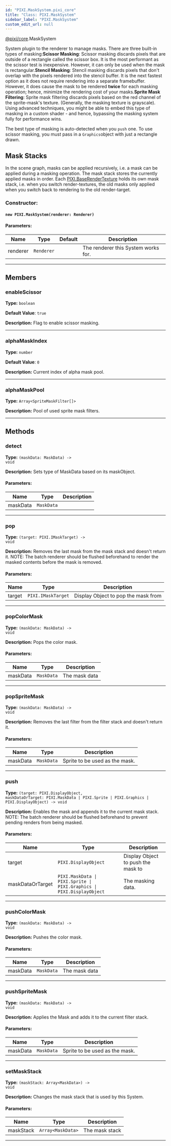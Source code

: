 ```yaml
---
id: "PIXI.MaskSystem.pixi_core"
title: "Class: PIXI.MaskSystem"
sidebar_label: "PIXI.MaskSystem"
custom_edit_url: null
---
```



<div class="package-name">

[@pixi/core](../modules/pixi_core).MaskSystem

</div>

System plugin to the renderer to manage masks.
There are three built-in types of masking&#58;**Scissor Masking**&#58; Scissor masking discards pixels that are outside of a rectangle called the scissor box. It is the most performant as the scissor test is inexpensive. However, it can only be used when the mask is rectangular.**Stencil Masking**&#58; Stencil masking discards pixels that don't overlap with the pixels rendered into the stencil buffer. It is the next fastest option as it does not require rendering into a separate framebuffer. However, it does cause the mask to be rendered **twice** for each masking operation; hence, minimize the rendering cost of your masks.**Sprite Mask Filtering**&#58; Sprite mask filtering discards pixels based on the red channel of the sprite-mask's texture. (Generally, the masking texture is grayscale). Using advanced techniques, you might be able to embed this type of masking in a custom shader - and hence, bypassing the masking system fully for performance wins.

The best type of masking is auto-detected when you `push` one. To use scissor masking, you must pass in a `Graphics`object with just a rectangle drawn.

## Mask Stacks

In the scene graph, masks can be applied recursively, i.e. a mask can be applied during a masking operation. The mask stack stores the currently applied masks in order. Each [PIXI.BaseRenderTexture](../classes/PIXI.BaseRenderTexture.pixi_core) holds its own mask stack, i.e. when you switch render-textures, the old masks only applied when you switch back to rendering to the old render-target.



        

<article>

### Constructor:
<h4><code>new PIXI.MaskSystem(renderer&#58; Renderer) </code></h4>

#### Parameters:
| Name     | Type                  | Default       | Description                         |
| -------- | --------------------- | ------------- | ----------------------------------- |
| renderer | <code>Renderer</code> | <code></code> | The renderer this System works for. |

</article>

---------------------------------------




## Members
<article>

### enableScissor 
**Type:** <code>boolean</code>

**Default Value**: <code>true</code>

**Description:** Flag to enable scissor masking.

</article>


---------------------------------------

<article>

### alphaMaskIndex 
**Type:** <code>number</code>

**Default Value**: <code>0</code>

**Description:** Current index of alpha mask pool.

</article>


---------------------------------------

<article>

### alphaMaskPool 
**Type:** <code>Array&#60;SpriteMaskFilter[]&#62;</code>

**Description:** Pool of used sprite mask filters.

</article>


---------------------------------------


## Methods
<article>

### detect 
**Type:** <code>(maskData&#58; MaskData) -&#62; void</code>

**Description:** Sets type of MaskData based on its maskObject.

#### Parameters:
| Name     | Type                  | Description |
| -------- | --------------------- | ----------- |
| maskData | <code>MaskData</code> |             |
</article>


---------------------------------------

<article>

### pop 
**Type:** <code>(target&#58; PIXI.IMaskTarget) -&#62; void</code>

**Description:** Removes the last mask from the mask stack and doesn't return it.
NOTE&#58; The batch renderer should be flushed beforehand to render the masked contents before the mask is removed.

#### Parameters:
| Name   | Type                          | Description                         |
| ------ | ----------------------------- | ----------------------------------- |
| target | <code>PIXI.IMaskTarget</code> | Display Object to pop the mask from |
</article>


---------------------------------------

<article>

### popColorMask 
**Type:** <code>(maskData&#58; MaskData) -&#62; void</code>

**Description:** Pops the color mask.

#### Parameters:
| Name     | Type                  | Description   |
| -------- | --------------------- | ------------- |
| maskData | <code>MaskData</code> | The mask data |
</article>


---------------------------------------

<article>

### popSpriteMask 
**Type:** <code>(maskData&#58; MaskData) -&#62; void</code>

**Description:** Removes the last filter from the filter stack and doesn't return it.

#### Parameters:
| Name     | Type                  | Description                    |
| -------- | --------------------- | ------------------------------ |
| maskData | <code>MaskData</code> | Sprite to be used as the mask. |
</article>


---------------------------------------

<article>

### push 
**Type:** <code>(target&#58; PIXI.DisplayObject, maskDataOrTarget&#58; PIXI.MaskData &#124; PIXI.Sprite &#124; PIXI.Graphics &#124; PIXI.DisplayObject) -&#62; void</code>

**Description:** Enables the mask and appends it to the current mask stack.
NOTE&#58; The batch renderer should be flushed beforehand to prevent pending renders from being masked.

#### Parameters:
| Name             | Type                                                                                         | Description                        |
| ---------------- | -------------------------------------------------------------------------------------------- | ---------------------------------- |
| target           | <code>PIXI.DisplayObject</code>                                                              | Display Object to push the mask to |
| maskDataOrTarget | <code>PIXI.MaskData &#124; PIXI.Sprite &#124; PIXI.Graphics &#124; PIXI.DisplayObject</code> | The masking data.                  |
</article>


---------------------------------------

<article>

### pushColorMask 
**Type:** <code>(maskData&#58; MaskData) -&#62; void</code>

**Description:** Pushes the color mask.

#### Parameters:
| Name     | Type                  | Description   |
| -------- | --------------------- | ------------- |
| maskData | <code>MaskData</code> | The mask data |
</article>


---------------------------------------

<article>

### pushSpriteMask 
**Type:** <code>(maskData&#58; MaskData) -&#62; void</code>

**Description:** Applies the Mask and adds it to the current filter stack.

#### Parameters:
| Name     | Type                  | Description                    |
| -------- | --------------------- | ------------------------------ |
| maskData | <code>MaskData</code> | Sprite to be used as the mask. |
</article>


---------------------------------------

<article>

### setMaskStack 
**Type:** <code>(maskStack&#58; Array&#60;MaskData&#62;) -&#62; void</code>

**Description:** Changes the mask stack that is used by this System.

#### Parameters:
| Name      | Type                                 | Description    |
| --------- | ------------------------------------ | -------------- |
| maskStack | <code>Array&#60;MaskData&#62;</code> | The mask stack |
</article>


---------------------------------------


    